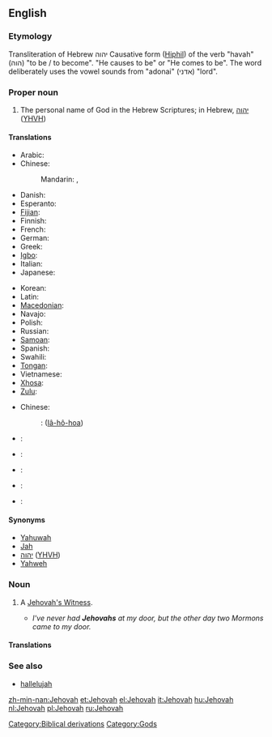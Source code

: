 ==English==

===Etymology===
Transliteration of Hebrew יהוה Causative form ([[Hiphil]]) of the verb "havah" (הוה) "to be / to become". "He causes to be" or "He comes to be".  The word deliberately uses the vowel sounds from "adonai" (אדני) "lord".

===Proper noun===
{{en-proper noun}}

# {{religion}} The personal name of God in the Hebrew Scriptures; in Hebrew, [[יהוה]] ([[YHVH]])

====Translations====
{{trans-top|name of God}}
* Arabic: {{t|ar|يهوه|m|tr=yáhwa|sc=Arab}}
* Chinese:
*: Mandarin: {{t-|cmn|耶和華|sc=Hani}}, {{t-|cmn|耶和华|tr=Yēhéhuá|sc=Hani}}
* Danish: {{t-|da|Jehova}}
* Esperanto: {{t|eo|Jehovo|xs=Esperanto}}
* [[Fijian]]: {{t|fj|Jiova |xs=Fijian}}
* Finnish: {{t-|fi|Jehova}}
* French: {{t|fr|Jéhovah }}
* German: {{t+|de|Jehova}}
* Greek: {{t+|el|Ιεχωβά|m|tr=Iechová}}
* [[Igbo]]: {{tø|ig|Jehova }}
* Italian: {{t+|it|Geova}}
* Japanese: {{t|ja|エホバ|tr=Ehoba|sc=Jpan}}
{{trans-mid}}
* Korean: {{t|ko|여호와|tr=Yeohowa|sc=Kore}}
* Latin: {{t-|la|Iehova}}
* [[Macedonian]]: {{t|mk|Јехова|m|tr=Jehóva}}
* Navajo: {{tø|nv|Jiihóvah}}
* Polish: {{t|pl|Jehowa|m}}
* Russian: {{t|ru|Иегова|m|tr=Ijegóva}}
* [[Samoan]]: {{t|sm|Ieova |xs=Samoan}}
* Spanish: {{t|es|Jehová|m}}
* Swahili: {{t|sw|Yehova |xs=Swahili}}
* [[Tongan]]: {{tø|to|Jihova |xs=Tongan}}
* Vietnamese: {{t|vi|Giê-hô-va}}
* [[Xhosa]]: {{t|xh|uYehova |xs=Xhosa}}
* [[Zulu]]: {{t|zu|uJehova |xs=Zulu}}
{{trans-bottom}}

{{checktrans-top}}
* Chinese:
*: {{ttbc|Min Nan}}: {{zh-ts|耶和華|耶和华}} ([[Iâ-hô-hoa]])
* {{ttbc|fr}}: {{t+|fr|Jéhovah}}
* {{ttbc|he}}: {{t+|he|יהוה}}
{{trans-mid}}
* {{ttbc|la}}: {{t-|la|Iehova}}
* {{ttbc|Slovak}}: {{t-|sk|Jehova|m}}
* {{ttbc|es}}: {{t+|es|Jehová|m}}
{{trans-bottom}}

====Synonyms====
* [[Yahuwah]]
* [[Jah]]
* [[יהוה]] ([[YHVH]])
* [[Yahweh]]

===Noun===
{{en-noun}}

# {{informal}} A [[Jehovah's Witness]].
#* ''I've never had '''Jehovahs''' at my door, but the other day two Mormons came to my door.''

====Translations====
{{trans-see|Jehovah's Witness}}

===See also===
* [[hallelujah]]

[[Category:Biblical derivations]]
[[Category:Gods]]

[[zh-min-nan:Jehovah]]
[[et:Jehovah]]
[[el:Jehovah]]
[[it:Jehovah]]
[[hu:Jehovah]]
[[nl:Jehovah]]
[[pl:Jehovah]]
[[ru:Jehovah]]